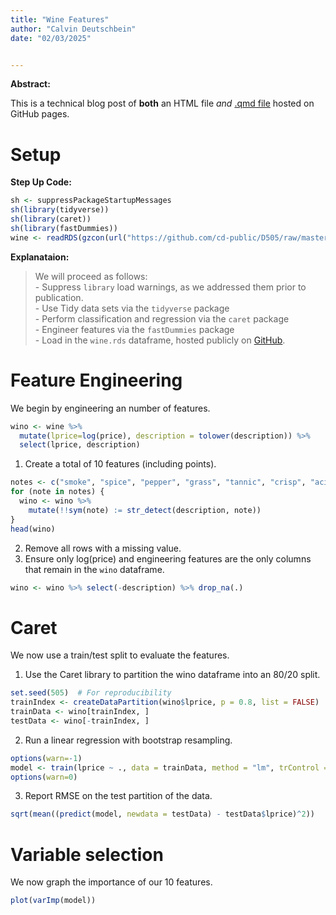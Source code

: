 ```yaml
---
title: "Wine Features"
author: "Calvin Deutschbein"
date: "02/03/2025"


---
```


**Abstract:**

This is a technical blog post of **both** an HTML file *and* [.qmd file](src/wine_features.qmd) hosted on GitHub pages.

# Setup

**Step Up Code:**
```r
sh <- suppressPackageStartupMessages
sh(library(tidyverse))
sh(library(caret))
sh(library(fastDummies))
wine <- readRDS(gzcon(url("https://github.com/cd-public/D505/raw/master/dat/wine.rds")))
```

**Explanataion:**

> We will proceed as follows:<br>
- Suppress `library` load warnings, as we addressed them prior to publication.<br>
- Use Tidy data sets via the `tidyverse` package<br>
- Perform classification and regression via the `caret` package<br>
- Engineer features via the `fastDummies` package<br>
- Load in the `wine.rds` dataframe, hosted publicly on [GitHub](https://github.com/cd-public/D505/raw/master/dat/wine.rds).

# Feature Engineering

We begin by engineering an number of features.

```r
wino <- wine %>% 
  mutate(lprice=log(price), description = tolower(description)) %>%
  select(lprice, description)
```

1. Create a total of 10 features (including points). 

```r
notes <- c("smoke", "spice", "pepper", "grass", "tannic", "crisp", "acidic", "bright", "smooth")
for (note in notes) {
  wino <- wino %>%
    mutate(!!sym(note) := str_detect(description, note))
}
head(wino)
```

2. Remove all rows with a missing value. 
3. Ensure only log(price) and engineering features are the only columns that remain in the `wino` dataframe.

```r
wino <- wino %>% select(-description) %>% drop_na(.)
```

# Caret

We now use a train/test split to evaluate the features.

1. Use the Caret library to partition the wino dataframe into an 80/20 split. 

```r
set.seed(505)  # For reproducibility
trainIndex <- createDataPartition(wino$lprice, p = 0.8, list = FALSE)
trainData <- wino[trainIndex, ]
testData <- wino[-trainIndex, ]
```

2. Run a linear regression with bootstrap resampling. 

```r
options(warn=-1)
model <- train(lprice ~ ., data = trainData, method = "lm", trControl = trainControl(method = "boot", number = 5))
options(warn=0)
```

3. Report RMSE on the test partition of the data.

```r
sqrt(mean((predict(model, newdata = testData) - testData$lprice)^2))
```

# Variable selection

We now graph the importance of our 10 features.

```r
plot(varImp(model))
```